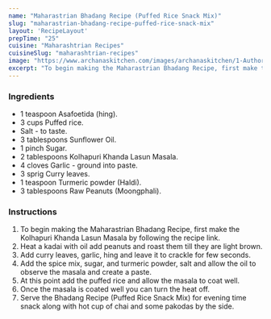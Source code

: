 ---
name: "Maharastrian Bhadang Recipe (Puffed Rice Snack Mix)"
slug: "maharastrian-bhadang-recipe-puffed-rice-snack-mix"
layout: 'RecipeLayout'
prepTime: "25"
cuisine: "Maharashtrian Recipes"
cuisineSlug: "maharashtrian-recipes"
image: "https://www.archanaskitchen.com/images/archanaskitchen/1-Author/sibyl_sunitha/Maharastrian_Bhadang_Recipe_Puffed_Rice_Snack_Mix_.jpg"
excerpt: "To begin making the Maharastrian Bhadang Recipe, first make the Kolhapuri Khanda Lasun Masala by following the recipe link"
---

### Ingredients

- 1 teaspoon Asafoetida (hing).
- 3 cups Puffed rice.
- Salt - to taste.
- 3 tablespoons Sunflower Oil.
- 1 pinch Sugar.
- 2 tablespoons Kolhapuri Khanda Lasun Masala.
- 4 cloves Garlic - ground into paste.
- 3 sprig Curry leaves.
- 1 teaspoon Turmeric powder (Haldi).
- 3 tablespoons Raw Peanuts (Moongphali).

### Instructions

1. To begin making the Maharastrian Bhadang Recipe, first make the Kolhapuri Khanda Lasun Masala by following the recipe link.
1. Heat a kadai with oil add peanuts and roast them till they are light brown.
1. Add curry leaves, garlic, hing and leave it to crackle for few seconds.
1. Add the spice mix, sugar, and turmeric powder, salt and allow the oil to observe the masala and create a paste.
1. At this point add the puffed rice and allow the masala to coat well.
1. Once the masala is coated well you can turn the heat off.
1. Serve the Bhadang Recipe (Puffed Rice Snack Mix) for evening time snack along with hot cup of chai and some pakodas by the side.
